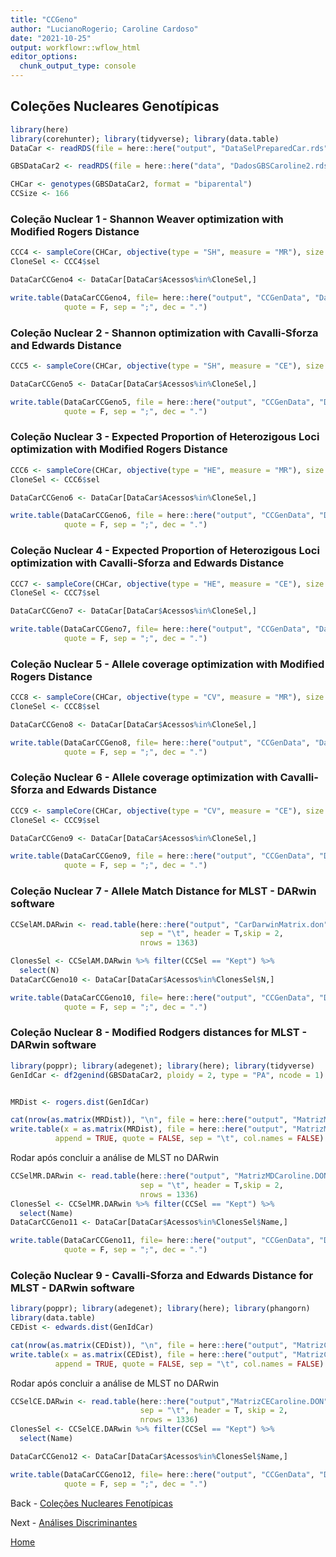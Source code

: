 ```yaml
---
title: "CCGeno"
author: "LucianoRogerio; Caroline Cardoso"
date: "2021-10-25"
output: workflowr::wflow_html
editor_options:
  chunk_output_type: console
---
```


## Coleções Nucleares Genotípicas

```r
library(here)
library(corehunter); library(tidyverse); library(data.table)
DataCar <- readRDS(file = here::here("output", "DataSelPreparedCar.rds"))

GBSDataCar2 <- readRDS(file = here::here("data", "DadosGBSCaroline2.rds"))

CHCar <- genotypes(GBSDataCar2, format = "biparental")
CCSize <- 166
```


### Coleção Nuclear 1 - Shannon Weaver optimization with Modified Rogers Distance

```r
CCC4 <- sampleCore(CHCar, objective(type = "SH", measure = "MR"), size = CCSize)
CloneSel <- CCC4$sel

DataCarCCGeno4 <- DataCar[DataCar$Acessos%in%CloneSel,]

write.table(DataCarCCGeno4, file= here::here("output", "CCGenData", "DadosCCGeno1.CSV"),
            quote = F, sep = ";", dec = ".")
```

### Coleção Nuclear 2 - Shannon optimization with Cavalli-Sforza and Edwards Distance

```r
CCC5 <- sampleCore(CHCar, objective(type = "SH", measure = "CE"), size = CCSize)

DataCarCCGeno5 <- DataCar[DataCar$Acessos%in%CloneSel,]

write.table(DataCarCCGeno5, file = here::here("output", "CCGenData", "DadosCCGeno2.CSV"),
            quote = F, sep = ";", dec = ".")
```

### Coleção Nuclear 3 - Expected Proportion of Heterozigous Loci optimization with Modified Rogers Distance

```r
CCC6 <- sampleCore(CHCar, objective(type = "HE", measure = "MR"), size = CCSize)
CloneSel <- CCC6$sel 

DataCarCCGeno6 <- DataCar[DataCar$Acessos%in%CloneSel,]

write.table(DataCarCCGeno6, file = here::here("output", "CCGenData", "DadosCCGeno3.CSV"),
            quote = F, sep = ";", dec = ".")
```

### Coleção Nuclear 4 - Expected Proportion of Heterozigous Loci optimization with Cavalli-Sforza and Edwards Distance

```r
CCC7 <- sampleCore(CHCar, objective(type = "HE", measure = "CE"), size = CCSize)
CloneSel <- CCC7$sel

DataCarCCGeno7 <- DataCar[DataCar$Acessos%in%CloneSel,]

write.table(DataCarCCGeno7, file= here::here("output", "CCGenData", "DadosCCGeno4.CSV"),
            quote = F, sep = ";", dec = ".")
```

### Coleção Nuclear 5 - Allele coverage optimization with Modified Rogers Distance

```r
CCC8 <- sampleCore(CHCar, objective(type = "CV", measure = "MR"), size = CCSize)
CloneSel <- CCC8$sel

DataCarCCGeno8 <- DataCar[DataCar$Acessos%in%CloneSel,]

write.table(DataCarCCGeno8, file= here::here("output", "CCGenData", "DadosCCGeno5.CSV"),
            quote = F, sep = ";", dec = ".")
```

### Coleção Nuclear 6 - Allele coverage optimization with Cavalli-Sforza and Edwards Distance

```r
CCC9 <- sampleCore(CHCar, objective(type = "CV", measure = "CE"), size = CCSize)
CloneSel <- CCC9$sel

DataCarCCGeno9 <- DataCar[DataCar$Acessos%in%CloneSel,]

write.table(DataCarCCGeno9, file = here::here("output", "CCGenData", "DadosCCGeno6.CSV"),
            quote = F, sep = ";", dec = ".")
```

### Coleção Nuclear 7 - Allele Match Distance for MLST - DARwin software

```r
CCSelAM.DARwin <- read.table(here::here("output", "CarDarwinMatrix.don"),
                             sep = "\t", header = T,skip = 2,
                             nrows = 1363)

ClonesSel <- CCSelAM.DARwin %>% filter(CCSel == "Kept") %>%
  select(N)
DataCarCCGeno10 <- DataCar[DataCar$Acessos%in%ClonesSel$N,]

write.table(DataCarCCGeno10, file= here::here("output", "CCGenData", "DadosCCGeno7.CSV"),
            quote = F, sep = ";", dec = ".")
```

### Coleção Nuclear 8 - Modified Rodgers distances for MLST - DARwin software

```r
library(poppr); library(adegenet); library(here); library(tidyverse)
GenIdCar <- df2genind(GBSDataCar2, ploidy = 2, type = "PA", ncode = 1)


MRDist <- rogers.dist(GenIdCar)

cat(nrow(as.matrix(MRDist)), "\n", file = here::here("output", "MatrizMDCaroline.phy"))
write.table(x = as.matrix(MRDist), file = here::here("output", "MatrizMDCaroline.phy"),
          append = TRUE, quote = FALSE, sep = "\t", col.names = FALSE)

```

Rodar após concluir a análise de MLST no DARwin
```r
CCSelMR.DARwin <- read.table(here::here("output", "MatrizMDCaroline.DON"),
                             sep = "\t", header = T,skip = 2,
                             nrows = 1336)
ClonesSel <- CCSelMR.DARwin %>% filter(CCSel == "Kept") %>%
  select(Name)
DataCarCCGeno11 <- DataCar[DataCar$Acessos%in%ClonesSel$Name,]

write.table(DataCarCCGeno11, file= here::here("output", "CCGenData", "DadosCCGeno8.CSV"),
            quote = F, sep = ";", dec = ".")
```

### Coleção Nuclear 9 - Cavalli-Sforza and Edwards Distance for MLST - DARwin software

```r
library(poppr); library(adegenet); library(here); library(phangorn)
library(data.table)
CEDist <- edwards.dist(GenIdCar)

cat(nrow(as.matrix(CEDist)), "\n", file = here::here("output", "MatrizCECaroline.phy"))
write.table(x = as.matrix(CEDist), file = here::here("output", "MatrizCECaroline.phy"),
          append = TRUE, quote = FALSE, sep = "\t", col.names = FALSE)
```

Rodar após concluir a análise de MLST no DARwin
```r
CCSelCE.DARwin <- read.table(here::here("output","MatrizCECaroline.DON"),
                             sep = "\t", header = T, skip = 2,
                             nrows = 1336)
ClonesSel <- CCSelCE.DARwin %>% filter(CCSel == "Kept") %>%
  select(Name)

DataCarCCGeno12 <- DataCar[DataCar$Acessos%in%ClonesSel$Name,]

write.table(DataCarCCGeno12, file= here::here("output", "CCGenData", "DadosCCGeno9.CSV"),
            quote = F, sep = ";", dec = ".")
```

Back - [Coleções Nucleares Fenotípicas](CCPheno.html)

Next - [Análises Discriminantes](AnDis.html)

[Home](index.html)
